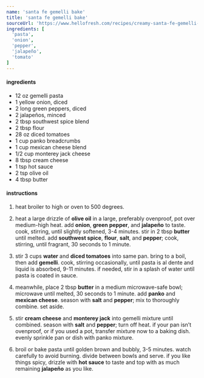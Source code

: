 ```yaml
---
name: 'santa fe gemelli bake'
title: 'santa fe gemelli bake'
sourceUrl: 'https://www.hellofresh.com/recipes/creamy-santa-fe-gemelli-bake-5d76b6b60dcef1000f5d1a8e'
ingredients: [
  'pasta',
  'onion',
  'pepper',
  'jalapeño',
  'tomato'
]
---
```


#### ingredients

- 12 oz gemelli pasta
- 1 yellow onion, diced
- 2 long green peppers, diced
- 2 jalapeños, minced
- 2 tbsp southwest spice blend
- 2 tbsp flour
- 28 oz diced tomatoes
- 1 cup panko breadcrumbs
- 1 cup mexican cheese blend
- 1/2 cup monterey jack cheese
- 8 tbsp cream cheese
- 1 tsp hot sauce
- 2 tsp olive oil
- 4 tbsp butter

#### instructions

1. heat broiler to high or oven to 500 degrees.

2. heat a large drizzle of **olive oil** in a large, preferably ovenproof, pot over medium-high heat. add **onion**, **green pepper**, and **jalapeño** to taste. cook, stirring, until slightly softened, 3-4 minutes. stir in 2 tbsp **butter** until melted. add **southwest spice**, **flour**, **salt**, and **pepper**; cook, stirring, until fragrant, 30 seconds to 1 minute.

3. stir 3 cups **water** and **diced tomatoes** into same pan. bring to a boil, then add **gemelli**. cook, stirring occasionally, until pasta is al dente and liquid is absorbed, 9-11 minutes. if needed, stir in a splash of water until pasta is coated in sauce.

4. meanwhile, place 2 tbsp **butter** in a medium microwave-safe bowl; microwave until melted, 30 seconds to 1 minute. add **panko** and **mexican cheese**. season with **salt** and **pepper**; mix to thoroughly combine. set aside.

5. stir **cream cheese** and **monterey jack** into gemelli mixture until combined. season with **salt** and **pepper**; turn off heat. if your pan isn’t ovenproof, or if you used a pot, transfer mixture now to a baking dish. evenly sprinkle pan or dish with panko mixture.

6. broil or bake pasta until golden brown and bubbly, 3-5 minutes. watch carefully to avoid burning. divide between bowls and serve. if you like things spicy, drizzle with **hot sauce** to taste and top with as much remaining **jalapeño** as you like.